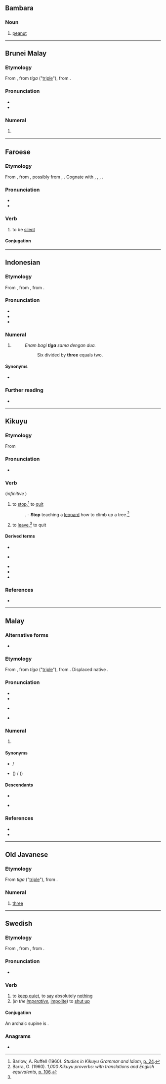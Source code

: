{{also|tigă}}

==Bambara==

===Noun===
{{head|bm|noun|head=tìgá}}

# [[peanut]]

{{c|bm|Legumes}}

----

==Brunei Malay==
{{cardinalbox|kxd|2|3|4|dua|ampat}}

===Etymology===
From {{inh|kxd|poz-mly-pro|*tiga}}, from {{der|kxd|pra|-}} ''tiga'' ("[[triple]]"), from {{der|kxd|sa|त्रिक|t=[[triple]]}}.

===Pronunciation===
* {{IPA|kxd|/tiɡa/}}
* {{hyph|kxd|ti|ga}}

===Numeral===
{{head|kxd|numeral}}

# {{cln|kxd|cardinal numbers}} {{l|en|three}}

----

==Faroese==

===Etymology===
From {{der|fo|non|þegja}}, from {{der|fo|gem-pro|*þagjaną}}, possibly from {{der|fo|ine-pro|*tak-}}, {{m|ine-pro|*tHk-}}. Cognate with {{cog|da|tie}}, {{cog|got|𐌸𐌰𐌷𐌰𐌽}}, {{cog|goh|dagēn}}, {{cog|la|taceō}}.

===Pronunciation===
* {{IPA|fo|/ˈtʰiːja/}}
* {{rhymes|fo|iːja}}

===Verb===
{{fo-verb|tagdi|tagt}}

# to be [[silent]]

====Conjugation====
{{fo-conj-tiga}}

----

==Indonesian==
{{cardinalbox|id|2|3|4|dua|empat}}

===Etymology===
{{dercat|id|pra|sa}}
From {{der|id|ms|tiga|t=[[three]]}}, from {{inh|id|ms-cla|tiga}}, from {{inh|id|poz-mly-pro|*tiga}}.

===Pronunciation===
* {{IPA|id|/ti.ɡa/|}}
* {{hyphenation|id|ti|ga}}
* {{audio|id|Id-tiga.ogg|audio}}

===Numeral===
{{head|id|numeral}}

# {{cln|id|cardinal numbers}} {{l|en|three}}
#: ''Enam bagi '''tiga''' sama dengan dua.''
#:: Six divided by '''three''' equals two.

====Synonyms====
* {{l|id|tri}}

===Further reading===
* {{R:KBBI Daring}}

----

==Kikuyu==

===Etymology===
From {{inh|ki|bnt-pro|*-tíga}}

===Pronunciation===
* {{IPA|ki|/tiɣa/}}

===Verb===
{{head|ki|verb}} (''infinitive'' {{l|ki|gũtiga}})

# to [[stop]],<ref name="arb1960">Barlow, A. Ruffell (1960). ''Studies in Kikuyu Grammar and Idiom'', [https://books.google.co.jp/books?id=5ahkAAAAMAAJ&q=tiga+cease+stop&dq=tiga+cease+stop&hl=en&sa=X&ved=0ahUKEwj385CAmofXAhUKVbwKHZMDAfoQ6AEINDAC p. 24].</ref> to [[quit]]
#: ''{{l|ki|tiga kuonia ngarĩ kũhaica mũtĩ|'''Tiga''' kuonia ngarĩ kũhaica mũtĩ}}.'' - '''Stop''' teaching a [[leopard]] how to climb up a tree.<ref name="gb1960">Barra, G. (1960). ''1,000 Kikuyu proverbs: with translations and English equivalents'', [https://books.google.co.jp/books?id=q95HAAAAMAAJ&q=tiga+kuonia+ngari+kuhaica+muti&dq=tiga+kuonia+ngari+kuhaica+muti&hl=en&sa=X&ved=0ahUKEwjzxo33-OHYAhWKwrwKHSkwAWUQ6AEIJzAA p. 106].</ref>
# to [[leave]],<ref name="arb1960" /> to quit

====Derived terms====
{{qualifier|Verbs}}
* {{l|ki|ĩtigĩra|gwĩtigĩra}}
{{qualifier|Phrases}}
* {{l|ki|tigwo na wega}}
{{qualifier|Proverbs}}
* {{l|ki|mũici na kĩhĩĩ atigaga kĩeha kĩarua}}
* {{l|ki|mũici na mũndũ mũka atigaga kĩeha akua}}
* {{l|ki|thĩna ndũtigaga handũ ũramenyera}}

===References===
<references />
* {{R:ki:Armstrong|p=363}}

----

==Malay==
{{cardinalbox|ms|2|3|4|dua|empat|ord=ketiga|coll=ketiga-tiga}}

===Alternative forms===
* {{l|ms|tigă}}

===Etymology===
From {{inh|ms|poz-mly-pro|*tiga}}, from {{der|ms|pra|-}} ''tiga'' ("[[triple]]"), from {{der|ms|sa|त्रिक|t=[[triple]]}}. Displaced native {{ncog|ms-old|tlu}}.

===Pronunciation===
* {{IPA|ms|/tiɡa/}}
* {{rhymes|ms|iɡa|ɡa|a}}
* {{a|Johor-Riau}} {{IPA|ms|[tiɡə]}}
* {{audio|ms|Ms-MY-tiga.ogg|Audio (MY, Johor-Riau)}}

===Numeral===
{{ms-num|j=تيݢ}}

# {{cln|ms|cardinal numbers}} {{l|en|three}}

====Synonyms====
* {{l|ms|telu}} / {{l|ms|تلو|sc=Arab}}
* {{l|ms|tri}} ({{l|ms|tri-}}) / {{l|ms|تري|sc=Arab}} ({{l|ms|تري-|sc=Arab}})

====Descendants====
* {{desc|id|tiga}}
* {{desc|nan|-|bor=1}} {{zh-l|知迓|tr=ti-ga}}

===References===
* {{R:KD4}}
* {{R:PRPM}}

----

==Old Javanese==

===Etymology===
From {{der|kaw|pra|-}} ''tiga'' ("[[triple]]"), from {{der|kaw|sa|त्रिक|t=[[triple]]}}.

===Numeral===
{{head|kaw|numeral}}

# [[three]]

----

==Swedish==

===Etymology===
From {{inh|sv|gmq-osw|þighia}}, from {{inh|sv|non|þegja}}, from {{inh|sv|gem-pro|*þagjaną}}.

===Pronunciation===
* {{audio|sv|Sv-tiga.ogg|audio}}

===Verb===
{{sv-verb-irr|tiger|teg|tigit|tig}}

# to [[keep quiet]], to [[say]] absolutely [[nothing]]
# (''in the [[imperative]]'', [[impolite]]) to [[shut up]]

====Conjugation====
An archaic supine is {{m|sv|tegat}}.
{{sv-conj-st|class=1|tig|teg|tig|nopp=1}}

===Anagrams===
* {{anagrams|sv|a=agit|gita}}